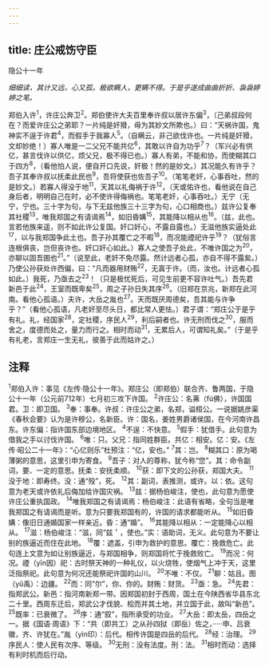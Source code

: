 ```yaml
---
---
---
```

title: 庄公戒饬守臣
---


隐公十一年

*细细读，其计又远，心又孤，极欲瞒人，更瞒不得。于是乎遂成曲曲折折、袅袅婷婷之笔。*

郑伯入许<sup>1</sup>，许庄公奔卫<sup>2</sup>。郑伯使许大夫百里奉许叔以居许东偏<sup>3</sup>，（己弟叔段何在？而爱许庄公之弟耶？一片纯是奸猾，毋为其妙文所欺也。）曰：“天祸许国，鬼神实不逞于许君<sup>4</sup>，而假手于我寡人<sup>5</sup>。（自瞒云，非己欲伐许也。一片纯是奸猾，文却妙绝！）寡人唯是一二父兄不能共亿<sup>6</sup>，其敢以许自为功乎<sup>7</sup>？（军兴必有供亿，甚言伐许以供亿，烦父兄，极不得已也。）寡人有弟，不能和协，而使糊其口于四方<sup>8</sup>，（看他怕人说，便自开口先说，奸极！然的是妙文。）其况能久有许乎？吾子其奉许叔以抚柔此民也<sup>9</sup>，吾将使获也佐吾子<sup>10</sup>。（笔笔老奸，心事吞吐，然的是妙文。）若寡人得没于地<sup>11</sup>，天其以礼侮祸于许<sup>12</sup>，（天或佑许也，看他说在自己身后者，明明自己在时，必不使许得侮祸也。笔笔老奸，心事吞吐。）无宁（无宁，宁也。三十字为句，与下无兹他族三十三字为句，心口相商也。）兹许公复奉其社稷<sup>13</sup>，唯我郑国之有请谒焉<sup>14</sup>，如旧昏媾<sup>15</sup>，其能降以相从也<sup>16</sup>。（兹，此也。言若他族来遥，则不如此许公复国。奸口奸心，不露自露也。）无滋他族实逼处此<sup>17</sup>，以与我郑国争此土也。吾子孙其覆亡之不暇<sup>18</sup>，而况能禋祀许乎<sup>19</sup>？（犹俗言连根俱丧，岂但丧许也。奸口奸心如此。）寡人之使吾子处此，不唯许国之为<sup>20</sup>，亦聊以固吾圉也<sup>21</sup>。”（说至此，老奸不免尽露。然计远者心孤，亦自不得不露矣。）乃使公孙获处许西偏，曰：“凡而器用财贿<sup>22</sup>，无寘于许。（而，汝也。计远者心孤如此。）我死，乃亟去之<sup>23</sup>！（只是极忧死后，可见生前更不容许吐气。）吾先君新邑于此<sup>24</sup>，王室而既卑矣<sup>25</sup>，周之子孙日失其序<sup>26</sup>。（旧郑在京兆，新郑在此河南。看他心孤语。）夫许，大岳之胤也<sup>27</sup>。天而既厌周德矣，吾其能与许争乎？”（看他心孤语，凡老奸至尽头日，都比常人更怯。）君子谓：“郑庄公于是乎有礼。礼，经国家<sup>28</sup>，定社稷，序民人<sup>29</sup>，利后嗣者也。许无刑而伐之<sup>30</sup>，服而舍之，度德而处之，量力而行之。相时而动<sup>31</sup>，无累后人，可谓知礼矣。”（于是乎有礼老，言郑庄一生无礼，彼善于此而姑许之。）

## 注释

<sup>1</sup>郑伯入许：事见《左传·隐公十一年》。郑庄公（即郑伯）联合齐、鲁两国，于隐公十一年（公元前712年）七月初三攻下许国。
<sup>2</sup>许庄公：名茀（fú佛），许国国君。卫：即卫国。
<sup>3</sup>奉：事奉。许叔：许庄公之弟，名郑，谥桓公。一说据姚彦渠《春秋会要》认为是许穆公，名新臣。许：国名，姜姓男爵诸侯国，在今河南许昌东。许东偏：指许国东部边境地区。
<sup>4</sup>不逞：不快意。
<sup>5</sup>假手：犹借手。此句意为借我之手以讨伐许国。
<sup>6</sup>唯：只。父兄：指同姓群臣。共亿：相安。亿：安。《左传·昭公二十一年》：“心亿则乐”杜预注：“亿，安也。”
<sup>7</sup>其：岂。
<sup>8</sup>糊其口：原为喝薄粥的意思，这里引申为寄食。
<sup>9</sup>吾子：对人的尊称，犹今称“您”。其：命令副词，要、一定的意思。抚柔：安抚柔顺。
<sup>10</sup>获：即下文的公孙获，郑国大夫。
<sup>11</sup>没于地：即寿终。没：通“殁”，死。
<sup>12</sup>其：副词，表推测，或许。以：依。这句意为老天或许依礼后侮加给许国灾祸。
<sup>13</sup>兹：据杨伯峻注，使也，此句意为愿使许庄公重执国政。
<sup>14</sup>唯我郑国之有请谒焉：杨伯峻注：此语有省略，全句当是唯我郑国之有请谒而是听。意为只要我郑国有的，许国的请求都能听从。
<sup>15</sup>如旧昏媾：像旧日通婚国家一样亲近。昏：通“婚”。
<sup>16</sup>其能降以相从：一定能降心以相从。
<sup>17</sup>滋：杨伯峻注：“滋，同“兹＇，使也。”实：语助词，无义。此句意为不要让别的族逼近而住在此地。
<sup>18</sup>覆：遮盖，引申为救护的意思。覆亡：挽救危亡。此句连上文意为如让别族逼近，与郑国相争，则郑国将忙于挽救败亡。
<sup>19</sup>而况：何况。禋（yīn因）祀：古时祭天神的一种礼仪，以火烧牲，使烟气上冲于天，这里泛指祭祀。此句意为何况还能祭祀许国的山川。
<sup>20</sup>不唯：不仅。
<sup>21</sup>聊：姑且。图（yǔ禹）：边疆。
<sup>22</sup>而：同“尔”，你、你的。财贿：财货。
<sup>23</sup>亟：急。
<sup>24</sup>先君：指郑武公。新邑：指河南新郑一带。因郑国初封于西周，国土在今陕西省华县东北二十里。西周东迁后，郑武公才伐貌、桧而并其土地，并立国于此，故叫“新邑”。
<sup>25</sup>既率：已衰微了。
<sup>26</sup>序：通“叙”，指所承受的功业。
<sup>27</sup>大岳：即太岳，四岳之一。据《国语·周语》下：“共（即共工）之从孙四狱（即岳）佐之，·····申、吕衰徽，齐、许犹在。”胤（yìn印）：后代。相传许国是四岳的后代。
<sup>28</sup>经：治理。
<sup>29</sup>序民人：使人民有次序、等级。
<sup>30</sup>无刑：没有法度。刑：法。
<sup>31</sup>相时而动：选择有利时机而后行动。
